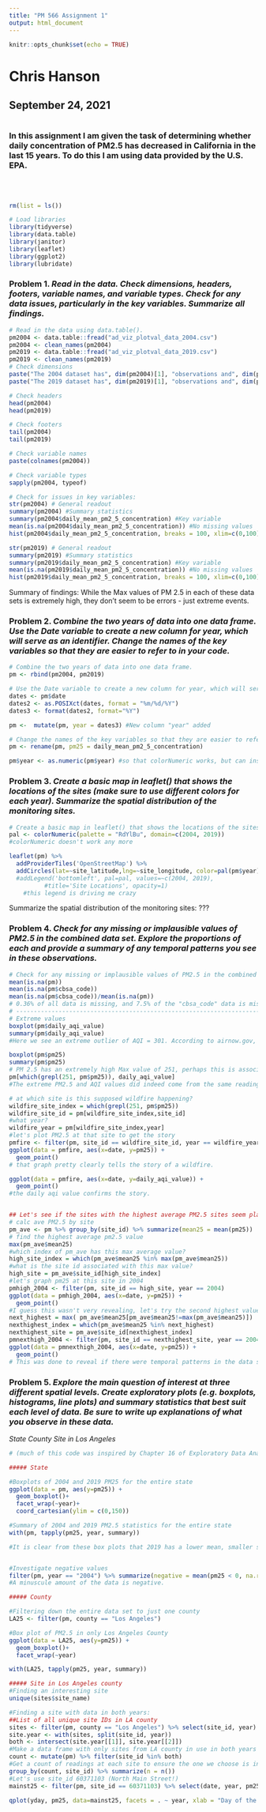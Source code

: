 ```yaml
---
title: "PM 566 Assignment 1"
output: html_document
---
```


```r
knitr::opts_chunk$set(echo = TRUE)
```

# Chris Hanson
## September 24, 2021
#  
### In this assignment I am given the task of determining whether daily concentration of PM2.5 has decreased in California in the last 15 years. To do this I am using data provided by the U.S. EPA.
<br>
<br>
```r
rm(list = ls())

# Load libraries
library(tidyverse)
library(data.table)
library(janitor)
library(leaflet)
library(ggplot2)
library(lubridate)

```


### **Problem 1.** _Read in the data. Check dimensions, headers, footers, variable names, and variable types. Check for any data issues, particularly in the key variables. Summarize all findings._
```r
# Read in the data using data.table().
pm2004 <- data.table::fread("ad_viz_plotval_data_2004.csv")
pm2004 <- clean_names(pm2004)
pm2019 <- data.table::fread("ad_viz_plotval_data_2019.csv")
pm2019 <- clean_names(pm2019)
# Check dimensions
paste("The 2004 dataset has", dim(pm2004)[1], "observations and", dim(pm2004)[2], "variables.")
paste("The 2019 dataset has", dim(pm2019)[1], "observations and", dim(pm2019)[2], "variables.")

# Check headers
head(pm2004)
head(pm2019)

# Check footers
tail(pm2004)
tail(pm2019)

# Check variable names
paste(colnames(pm2004))

# Check variable types
sapply(pm2004, typeof)

# Check for issues in key variables:
str(pm2004) # General readout
summary(pm2004) #Summary statistics
summary(pm2004$daily_mean_pm2_5_concentration) #Key variable
mean(is.na(pm2004$daily_mean_pm2_5_concentration)) #No missing values
hist(pm2004$daily_mean_pm2_5_concentration, breaks = 100, xlim=c(0,100)) #Check for outliers

str(pm2019) # General readout
summary(pm2019) #Summary statistics
summary(pm2019$daily_mean_pm2_5_concentration) #Key variable
mean(is.na(pm2019$daily_mean_pm2_5_concentration)) #No missing values
hist(pm2019$daily_mean_pm2_5_concentration, breaks = 100, xlim=c(0,100)) #Check for outliers

```

Summary of findings: 
While the Max values of PM 2.5 in each of these data sets is extremely high, they don't seem to be errors - just extreme events.


### **Problem 2.** _Combine the two years of data into one data frame. Use the Date variable to create a new column for year, which will serve as an identifier. Change the names of the key variables so that they are easier to refer to in your code._

```r
# Combine the two years of data into one data frame.
pm <- rbind(pm2004, pm2019)

# Use the Date variable to create a new column for year, which will serve as an identifier.
dates <- pm$date
dates2 <- as.POSIXct(dates, format = "%m/%d/%Y")
dates3 <- format(dates2, format="%Y") 

pm <-  mutate(pm, year = dates3) #New column "year" added

# Change the names of the key variables so that they are easier to refer to in your code.
pm <- rename(pm, pm25 = daily_mean_pm2_5_concentration)

pm$year <- as.numeric(pm$year) #so that colorNumeric works, but can instead use colorFactor

```

### **Problem 3.** _Create a basic map in leaflet() that shows the locations of the sites (make sure to use different colors for each year). Summarize the spatial distribution of the monitoring sites._

```r
# Create a basic map in leaflet() that shows the locations of the sites (make sure to use different colors for each year).
pal <- colorNumeric(palette = "RdYlBu", domain=c(2004, 2019)) 
#colorNumeric doesn't work any more

leaflet(pm) %>%
  addProviderTiles('OpenStreetMap') %>% 
  addCircles(lat=~site_latitude,lng=~site_longitude, color=pal(pm$year), opacity=1, fillOpacity=1, radius=100)
  #addLegend('bottomleft', pal=pal, values=~c(2004, 2019),
          #title='Site Locations', opacity=1)
    #this legend is driving me crazy

```

Summarize the spatial distribution of the monitoring sites: ???

### **Problem 4.** _Check for any missing or implausible values of PM2.5 in the combined data set. Explore the proportions of each and provide a summary of any temporal patterns you see in these observations._

```r
# Check for any missing or implausible values of PM2.5 in the combined data set.
mean(is.na(pm))
mean(is.na(pm$cbsa_code))
mean(is.na(pm$cbsa_code))/mean(is.na(pm))
# 0.36% of all data is missing, and 7.5% of the "cbsa_code" data is missing. As 7.5 is 21x greater than 0.36, and there are 21 variables, that means all missing data is from the "cbsa_code" column.
# ---------------------------------------------------------------------------
# Extreme values
boxplot(pm$daily_aqi_value)
summary(pm$daily_aqi_value)
#Here we see an extreme outlier of AQI = 301. According to airnow.gov, an AQI (air quality index) of 301 or higher represents an emergency condition. This value is most associated with wildfires, which is not unreasonable.

boxplot(pm$pm25)
summary(pm$pm25)
# PM 2.5 has an extremely high Max value of 251, perhaps this is associated with the same wildfire event observed in the high AQI event discovered above:
pm[which(grepl(251, pm$pm25)), daily_aqi_value]
#The extreme PM2.5 and AQI values did indeed come from the same reading, suggesting they are both accurate readings of an extreme weather event.

# at which site is this supposed wildfire happening?
wildfire_site_index = which(grepl(251, pm$pm25))
wildfire_site_id = pm[wildfire_site_index,site_id]
#what year?
wildfire_year = pm[wildfire_site_index,year]
#let's plot PM2.5 at that site to get the story
pmfire <- filter(pm, site_id == wildfire_site_id, year == wildfire_year)
ggplot(data = pmfire, aes(x=date, y=pm25)) +
  geom_point()
# that graph pretty clearly tells the story of a wildfire.

ggplot(data = pmfire, aes(x=date, y=daily_aqi_value)) +
  geom_point()
#the daily aqi value confirms the story.


## Let's see if the sites with the highest average PM2.5 sites seem plausible...
# calc ave PM2.5 by site
pm_ave <- pm %>% group_by(site_id) %>% summarize(mean25 = mean(pm25))
# find the highest average pm2.5 value
max(pm_ave$mean25)
#which index of pm_ave has this max average value?
high_site_index = which(pm_ave$mean25 %in% max(pm_ave$mean25))
#what is the site id associated with this max value?
high_site = pm_ave$site_id[high_site_index]
#let's graph pm25 at this site in 2004
pmhigh_2004 <- filter(pm, site_id == high_site, year == 2004)
ggplot(data = pmhigh_2004, aes(x=date, y=pm25)) +
  geom_point()
#I guess this wasn't very revealing, let's try the second highest value.
next_highest = max( pm_ave$mean25[pm_ave$mean25!=max(pm_ave$mean25)])
nexthighest_index = which(pm_ave$mean25 %in% next_highest)
nexthighest_site = pm_ave$site_id[nexthighest_index]
pmnexthigh_2004 <- filter(pm, site_id == nexthighest_site, year == 2004)
ggplot(data = pmnexthigh_2004, aes(x=date, y=pm25)) +
  geom_point()
# This was done to reveal if there were temporal patterns in the data set. While these high points are extreme, they are not unbelievable - but they don't suggest a wildfire like the previous graphs do.
```

### **Problem 5.** _Explore the main question of interest at three different spatial levels. Create exploratory plots (e.g. boxplots, histograms, line plots) and summary statistics that best suit each level of data. Be sure to write up explanations of what you observe in these data._
_State_
_County_
_Site in Los Angeles_

```r
# (much of this code was inspired by Chapter 16 of Exploratory Data Analysis by Roger Peng)

##### State

#Boxplots of 2004 and 2019 PM25 for the entire state
ggplot(data = pm, aes(y=pm25)) +
  geom_boxplot()+
  facet_wrap(~year)+
  coord_cartesian(ylim = c(0,150))

#Summary of 2004 and 2019 PM2.5 statistics for the entire state
with(pm, tapply(pm25, year, summary))

#It is clear from these box plots that 2019 has a lower mean, smaller spread, and fewer extreme outliers in PM2.5 than did 2004.


#Investigate negative values
filter(pm, year == "2004") %>% summarize(negative = mean(pm25 < 0, na.rm = TRUE))
#A minuscule amount of the data is negative.

##### County

#Filtering down the entire data set to just one county
LA25 <- filter(pm, county == "Los Angeles")

#Box plot of PM2.5 in only Los Angeles County
ggplot(data = LA25, aes(y=pm25)) +
  geom_boxplot()+
  facet_wrap(~year)

with(LA25, tapply(pm25, year, summary))

##### Site in Los Angeles county
#Finding an interesting site
unique(sites$site_name)

#Finding a site with data in both years:
##List of all unique site IDs in LA county
sites <- filter(pm, county == "Los Angeles") %>% select(site_id, year) %>% unique
site.year <- with(sites, split(site_id, year))
both <- intersect(site.year[[1]], site.year[[2]])
#Make a data frame with only sites from LA county in use in both years
count <- mutate(pm) %>% filter(site_id %in% both)
#Get a count of readings at each site to ensure the one we choose is interesting
group_by(count, site_id) %>% summarize(n = n())
#Let's use site_id 60371103 (North Main Street!)
mainst25 <- filter(pm, site_id == 60371103) %>% select(date, year, pm25) %>% mutate(date2 = as.Date(date, format="%m/%d/%Y"), yday = yday(date2))

qplot(yday, pm25, data=mainst25, facets = . ~ year, xlab = "Day of the year")
```

